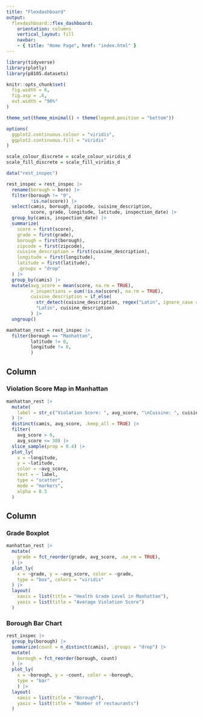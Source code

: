 ```yaml
---
title: "Flexdashboard"
output: 
  flexdashboard::flex_dashboard:
    orientation: columns
    vertical_layout: fill
    navbar:
    - { title: "Home Page", href: "index.html" }
---
```


```r
library(tidyverse)
library(plotly)
library(p8105.datasets)

knitr::opts_chunk$set(
  fig.width = 6,
  fig.asp = .6,
  out.width = "90%"
)

theme_set(theme_minimal() + theme(legend.position = "bottom"))

options(
  ggplot2.continuous.colour = "viridis",
  ggplot2.continuous.fill = "viridis"
)

scale_colour_discrete = scale_colour_viridis_d
scale_fill_discrete = scale_fill_viridis_d

```


```r
data("rest_inspec")

rest_inspec = rest_inspec |> 
  rename(borough = boro) |> 
  filter(borough != "0",
         !is.na(score)) |> 
  select(camis, borough, zipcode, cuisine_description, 
         score, grade, longitude, latitude, inspection_date) |>
  group_by(camis, inspection_date) |> 
  summarize(
    score = first(score),
    grade = first(grade),
    borough = first(borough),
    zipcode = first(zipcode),
    cuisine_description = first(cuisine_description),
    longitude = first(longitude),
    latitude = first(latitude),
    .groups = "drop"
  ) |> 
  group_by(camis) |>
  mutate(avg_score = mean(score, na.rm = TRUE),
         n_inspections = sum(!is.na(score), na.rm = TRUE),
         cuisine_description = if_else( 
           str_detect(cuisine_description, regex("Latin", ignore_case = TRUE)), 
           "Latin", cuisine_description)
         ) |> 
  ungroup()

manhattan_rest = rest_inspec |> 
  filter(borough == "Manhattan",
         latitude != 0,
         longitude != 0,
         )


```


Column {data-width=650}
-----------------------------------------------------------------------
### Violation Score Map in Manhattan

```r
manhattan_rest |> 
  mutate(
    label = str_c("Violation Score: ", avg_score, "\nCuisine: ", cuisine_description)
  ) |> 
  distinct(camis, avg_score, .keep_all = TRUE) |> 
  filter(
    avg_score > 0,
    avg_score <= 30) |> 
  slice_sample(prop = 0.4) |> 
  plot_ly(
    x = ~longitude, 
    y = ~latitude, 
    color = ~avg_score,
    text = ~ label,
    type = "scatter", 
    mode = "markers",
    alpha = 0.5
  )
```

Column {data-width=350}
-----------------------------------------------------------------------

### Grade Boxplot

```r
manhattan_rest |> 
  mutate(
    grade = fct_reorder(grade, avg_score, .na_rm = TRUE),
  ) |> 
  plot_ly(
    x = ~grade, y = ~avg_score, color = ~grade,
    type = "box", colors = "viridis"
  ) |> 
  layout(
    xaxis = list(title = "Health Grade Level in Manhattan"),
    yaxis = list(title = "Average Violation Score")
  )
```


### Borough Bar Chart

```r
rest_inspec |> 
  group_by(borough) |> 
  summarize(count = n_distinct(camis), .groups = "drop") |> 
  mutate(
    borough = fct_reorder(borough, count)
  ) |> 
  plot_ly(
    x = ~borough, y = ~count, color = ~borough,
    type = "bar"
    ) |> 
  layout(
    xaxis = list(title = "Borough"),
    yaxis = list(title = "Number of restaurants")
  )
```


